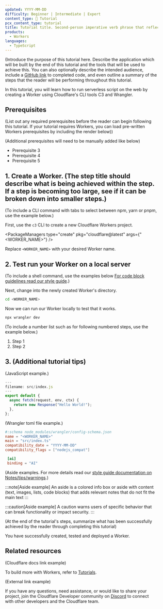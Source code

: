 ```yaml
---
updated: YYYY-MM-DD
difficulty: Beginner | Intermediate | Expert
content_type: 📝 Tutorial
pcx_content_type: tutorial
title: Tutorial title. Second-person imperative verb phrase that reflects user goal or job-to-be-done. For example, 'Create a Worker' or 'Build a Pages application'.
products:
  - Workers
languages:
  - TypeScript
---
```



(Introduce the purpose of this tutorial here. Describe the application which will be built by the end of this tutorial and the tools that will be used to achieve this. You can also optionally describe the intended audience, include a [GitHub link](https://github.com/) to completed code, and even outline a summary of the steps that the reader will be performing throughout this tutorial.

In this tutorial, you will learn how to run serverless script on the web by creating a Worker using Cloudflare's CLI tools C3 and Wrangler.

## Prerequisites

(List out any required prerequisites before the reader can begin following this tutorial. If your tutorial requires Workers, you can load pre-written Workers prerequisites by including the render below))

<Render file="prereqs" product="workers" />

(Additional prerequisites will need to be manually added like below)

- Prerequisite 3
- Prerequisite 4
- Prerequisite 5

## 1. Create a Worker. (The step title should describe what is being achieved within the step. If a step is becoming too large, see if it can be broken down into smaller steps.)

(To include a CLI command with tabs to select between npm, yarn or pnpm, use the example below.)

First, use the `c3` CLI to create a new Cloudflare Workers project.

<PackageManagers type="create" pkg="cloudflare@latest" args={"<WORKER_NAME>"} />

Replace `<WORKER_NAME>` with your desired Worker name.

## 2. Test run your Worker on a local server

(To include a shell command, use the examples below [For code block guidelines read our style guide](/style-guide/formatting/code-block-guidelines/).)

Next, change into the newly created Worker's directory.

```sh title="Change directory into worker"
cd <WORKER_NAME>
```

Now we can run our Worker locally to test that it works.

```sh title="Run Worker on a local development server"
npx wrangler dev
```

(To include a number list such as for following numbered steps, use the example below.)

1. Step 1
2. Step 2

## 3. (Additional tutorial tips)

(JavaScript example.)

```js
---
filename: src/index.js
---
export default {
  async fetch(request, env, ctx) {
    return new Response("Hello World!");
  },
};
```

(Wrangler toml file example.)

```toml title="wrangler.toml"
#:schema node_modules/wrangler/config-schema.json
name = "<WORKER_NAME>"
main = "src/index.ts"
compatibility_date = "YYYY-MM-DD"
compatibility_flags = ["nodejs_compat"]

 [ai]
 binding = "AI"
```

(Aside examples. For more details read our [style guide documentation on Notes/tips/warnings](/style-guide/documentation-content-strategy/component-attributes/notes-tips-warnings/#recommendations).)

:::note[Aside example]
An aside is a colored info box or aside with content (text, images, lists, code blocks) that adds relevant notes that do not fit the main text
:::

:::caution[Aside example]
A caution warns users of specific behavior that can break functionality or impact security.
:::

(At the end of the tutorial's steps, summarize what has been successfully achieved by the reader through completing this tutorial)

You have successfully created, tested and deployed a Worker.

## Related resources

(Cloudflare docs link example)

To build more with Workers, refer to [Tutorials](/workers/tutorials/).

(External link example)

If you have any questions, need assistance, or would like to share your project, join the Cloudflare Developer community on [Discord](https://discord.cloudflare.com) to connect with other developers and the Cloudflare team.
